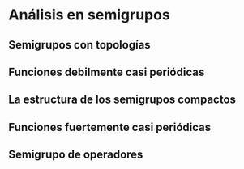 # Análisis en semigrupos

## Semigrupos con topologías

## Funciones debilmente casi periódicas

## La estructura de los semigrupos compactos

## Funciones fuertemente casi periódicas 

## Semigrupo de operadores